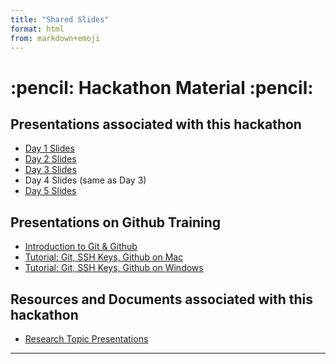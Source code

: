 ```yaml
---
title: "Shared Slides"
format: html
from: markdown+emoji
---
```


# :pencil: Hackathon Material :pencil:

## Presentations associated with this hackathon

- [Day 1 Slides](https://cema-mrc-hackathon.github.io/slides/intro_slides.html)
- [Day 2 Slides](https://cema-mrc-hackathon.github.io/slides/day2_slides.html)
- [Day 3 Slides](https://cema-mrc-hackathon.github.io/slides/day3_slides.html)
- Day 4 Slides (same as Day 3)
- [Day 5 Slides](https://cema-mrc-hackathon.github.io/slides/day5_slides.html)

## Presentations on Github Training

- [Introduction to Git & Github](https://cema-mrc-hackathon.github.io/slides/git_intro_slides.html)
- [Tutorial: Git, SSH Keys, Github on Mac](https://cema-mrc-hackathon.github.io/slides/git_install_mac.html)
- [Tutorial: Git, SSH Keys, Github on Windows](https://cema-mrc-hackathon.github.io/slides/git_install_windows.html)

## Resources and Documents associated with this hackathon

- [Research Topic Presentations](https://docs.google.com/document/d/e/2PACX-1vSCnA6v5e8kXdZIIJuxiwvFIYElBKH0tNczezd-GJnR40tIc0B3XVPQrTmqIUw7P1ApT941ku0QnJDW/pub)

---
